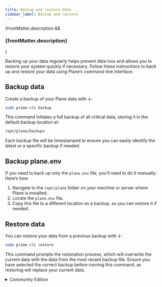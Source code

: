 ```yaml
---
title: Backup and restore data
sidebar_label: Backup and restore
---
```


{frontMatter.description && <h3 className="description">{frontMatter.description}</h3>}

Backing up your data regularly helps prevent data loss and allows you to restore your system quickly if necessary. Follow these instructions to back up and restore your data using Plane’s command-line interface.

## Backup data

Create a backup of your Plane data with ↓:

```bash
sudo prime-cli backup
```

This command initiates a full backup of all critical data, storing it in the default backup location at:

```bash
/opt/plane/backups
```

Each backup file will be timestamped to ensure you can easily identify the latest or a specific backup if needed.

## Backup plane.env

If you need to back up only the `plane.env` file, you'll need to do it manually. Here’s how:

1. Navigate to the `/opt/plane` folder on your machine or server where Plane is installed..
2. Locate the `plane.env` file.
3. Copy this file to a different location as a backup, so you can restore it if needed.

## Restore data

You can restore your data from a previous backup with ↓:

```bash
sudo prime-cli restore
```

This command prompts the restoration process, which will overwrite the current data with the data from the most recent backup file. Ensure you have selected the correct backup before running this command, as restoring will replace your current data.

<details>
   <summary>Community Edition</summary>

    ## Backup and restore Community Edition data

    To create a backup, start by running the setup script:
    ```bash
    ./setup.sh
    ```
    You’ll see a menu of options—just type 7 to select "Backup Data."

    ```
    Select an Action you want to perform:
    1) Install (x86_64)
    2) Start
    3) Stop
    4) Restart
    5) Upgrade
    6) View Logs
    7) Backup Data
    8) Exit

    Action [2]: 7
    ```
    The system will start backing up the PostgreSQL, Redis, and upload data:

    ```
    Backing Up plane-app_pgdata
    Backing Up plane-app_redisdata
    Backing Up plane-app_uploads

    Backup completed successfully. Backup files are stored in /....../plane-app/backup/20240502-1120
    ```
    The backup files are stored locally, so you can copy them to an external storage service if needed for extra security.

    ## Backup plane.env
    If you need to back up only the `plane.env` file, you'll need to do it manually. Here’s how:

    1. Navigate to the folder on your machine or server where Plane is installed..
    2. Locate the `plane.env` file.
    3. Copy this file to a different location as a backup, so you can restore it if needed.

    ***

    ## Restore data
    Follow these steps to restore data from a backup:

    1. Make sure Plane-CE is installed and started, then stop it. This ensures the necessary Docker volumes are ready.

    2. Use the command ↓ to download the restore script. It’s easiest to save it in the same directory as `setup.sh`.

        ```bash
        curl -fsSL -o restore.sh https://raw.githubusercontent.com/makeplane/plane/master/deploy/selfhost/restore.sh
        chmod +x restore.sh
        ```

    3. Now, run the command ↓ to restore your data, specifying the path to your backup folder (the folder with the `*.tar.gz` files):

        ```bash
        ./restore.sh <path to backup folder containing *.tar.gz files>
        ```

        Here’s an example output for restoring from /opt/plane-selfhost/plane-app/backup/20240722-0914:

        ```bash
            --------------------------------------------
            ____  _                          /////////
            |  _ \| | __ _ _ __   ___         /////////
            | |_) | |/ _` | '_ \ / _ \   /////    /////
            |  __/| | (_| | | | |  __/   /////    /////
            |_|   |_|\__,_|_| |_|\___|        ////
                                            ////
            --------------------------------------------
            Project management tool from the future
            --------------------------------------------
            Found /opt/plane-selfhost/plane-app/backup/20240722-0914/pgdata.tar.gz
            .....Restoring plane-app_pgdata
            .....Successfully restored volume plane-app_pgdata from pgdata.tar.gz

            Found /opt/plane-selfhost/plane-app/backup/20240722-0914/redisdata.tar.gz
            .....Restoring plane-app_redisdata
            .....Successfully restored volume plane-app_redisdata from redisdata.tar.gz

            Found /opt/plane-selfhost/plane-app/backup/20240722-0914/uploads.tar.gz
            .....Restoring plane-app_uploads
            .....Successfully restored volume plane-app_uploads from uploads.tar.gz


            Restore completed successfully.
        ```

    4. Start your Plane instance again with ↓:
        ```bash
        ./setup.sh start
        ```

    That’s it! You’re back up and running with your restored data.

</details>
